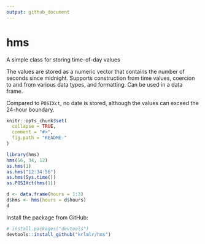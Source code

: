 ```yaml
---
output: github_document
---
```


# hms

A simple class for storing time-of-day values

The values are stored as a numeric vector that contains the number of seconds
since midnight.  Supports construction from time values, coercion to and from
various data types, and formatting.  Can be used in a data frame.

Compared to `POSIXct`, no date is stored, although the values can exceed
the 24-hour boundary.

```r
knitr::opts_chunk$set(
  collapse = TRUE,
  comment = "#>",
  fig.path = "README-"
)
```

```r
library(hms)
hms(56, 34, 12)
as.hms(1)
as.hms("12:34:56")
as.hms(Sys.time())
as.POSIXct(hms(1))

d <- data.frame(hours = 1:3)
d$hms <- hms(hours = d$hours)
d
```

Install the package from GitHub:

```r
# install.packages("devtools")
devtools::install_github("krlmlr/hms")
```
